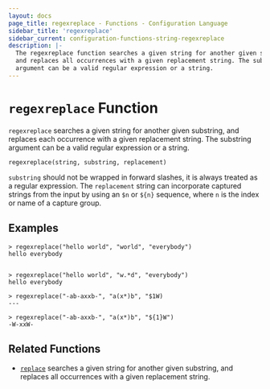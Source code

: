 ```yaml
---
layout: docs
page_title: regexreplace - Functions - Configuration Language
sidebar_title: 'regexreplace'
sidebar_current: configuration-functions-string-regexreplace
description: |-
  The regexreplace function searches a given string for another given substring,
  and replaces all occurrences with a given replacement string. The substring
  argument can be a valid regular expression or a string.
---
```


# `regexreplace` Function

`regexreplace` searches a given string for another given substring, and
replaces each occurrence with a given replacement string. The substring
argument can be a valid regular expression or a string.

```hcl
regexreplace(string, substring, replacement)
```

`substring` should not be wrapped in forward slashes, it is always treated as a
regular expression. The `replacement` string can incorporate captured strings
from the input by using an `$n` or `${n}` sequence, where `n` is the index or
name of a capture group.

## Examples

```
> regexreplace("hello world", "world", "everybody")
hello everybody


> regexreplace("hello world", "w.*d", "everybody")
hello everybody

> regexreplace("-ab-axxb-", "a(x*)b", "$1W)
---

> regexreplace("-ab-axxb-", "a(x*)b", "${1}W")
-W-xxW-
```

## Related Functions

- [`replace`](./replace.html) searches a given string for another given
  substring, and replaces all occurrences with a given replacement string.
